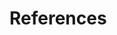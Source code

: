 <!-- Do NOT knit this document. It is part of a larger document. Instead knit the main document (my-apa-formatted-article) -->
<!-- There should be not need to edit this section. It is here so that your APA-formatted references are generated. -->

\newpage

# References {#sec:references}

\singlespacing

\begingroup

\setlength{\parindent}{-0.5in}
\setlength{\leftskip}{0.5in}

<div id="refs" custom-style="Bibliography"></div>
\endgroup

